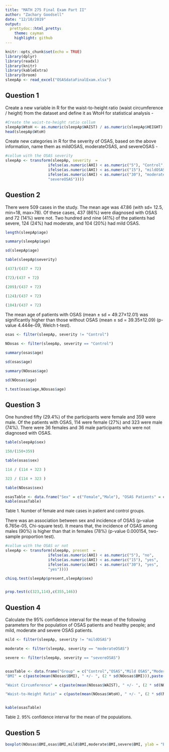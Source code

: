 ```yaml
---
title: "MATH 275 Final Exam Part II"
author: "Zachary Goodsell"
date: "12/10/2019"
output:  
  prettydoc::html_pretty:
    theme: cayman
    highlight: github
---
```


```r
knitr::opts_chunk$set(echo = TRUE)
library(dplyr)
library(readxl)
library(knitr)
library(kableExtra)
library(broom)
sleepAp <- read_excel("OSASdataFinalExam.xlsx")
```

## Question 1

Create a new variable in R for the waist-to-height ratio (waist circumference / height) from the dataset and define it as WtoH for statistical analysis -

```r
#Create the waist-to-height ratio collum
sleepAp$WtoH <- as.numeric(sleepAp$WAIST) / as.numeric(sleepAp$HEIGHT)
head(sleepAp$WtoH)
```

Create new categories in R for the severity of OSAS, based on the above information, name them as mildOSAS, moderateOSAS, and severeOSAS - 

```r
#collum with the OSAS severity
sleepAp <- transform(sleepAp, severity  = 
                   ifelse(as.numeric(AHI) < as.numeric("5"), "Control",
                   ifelse(as.numeric(AHI) < as.numeric("15"), "mildOSAS",
                   ifelse(as.numeric(AHI) < as.numeric("30"), "moderateOSAS",
                   "severeOSAS"))))
```

## Question 2 

There were 509 cases in the study. The mean age was 47.86 (with sd= 12.5, min=18, max=78). Of these cases, 437 (86%) were diagnosed with OSAS and 72 (14%) were not. Two hundred and nine (41%) of the patients had severe, 124 (24%) had moderate, and 104 (20%) had mild OSAS. 

```r
length(sleepAp$age)

summary(sleepAp$age)

sd(sleepAp$age)

table(sleepAp$severity)

(437)/(437 + 72)

(72)/(437 + 72)

(209)/(437 + 72)

(124)/(437 + 72)

(104)/(437 + 72)

```

The mean age of patients with OSAS (mean ± sd = 49.27±12.01) was significantly higher than those without OSAS (mean ± sd = 39.35±12.09) (p-value 4.444e-09, Welch t-test).

```r
osas <- filter(sleepAp, severity != "Control")

NOosas <- filter(sleepAp, severity == "Control")

summary(osas$age)

sd(osas$age)

summary(NOosas$age)

sd(NOosas$age)

t.test(osas$age,NOosas$age)

```

## Question 3

One hundred fifty (29.4%) of the participants were female and 359 were male. Of the patients with OSAS, 114 were female (27%) and 323 were male (74%). There were 36 females and 36 male participants who were not diagnosed with OSAS. 

```r
table(sleepAp$sex)

150/(150+359)

table(osas$sex)

114 / (114 + 323 )

323 / (114 + 323 )

table(NOosas$sex)


```

```r

osasTable <- data.frame("Sex" = c("Female","Male"), "OSAS Patients" = c("114","323"), "Control Group" = c("36","36"))
kable(osasTable)

```

 <font size="2"> Table 1. Number of female and male cases in patient and control groups.</font>

There was an association between sex and incidence of OSAS (p-value 6.765e-05, Chi-square test). It means that, the incidence of OSAS among males (90%) is higher than that in females (78%) (p-value 0.000154, two-sample proportion test).

```r
#collum with the OSAS or not
sleepAp <- transform(sleepAp, present  = 
                   ifelse(as.numeric(AHI) < as.numeric("5"), "no",
                   ifelse(as.numeric(AHI) < as.numeric("15"), "yes",
                   ifelse(as.numeric(AHI) < as.numeric("30"), "yes",
                   "yes"))))

chisq.test(sleepAp$present,sleepAp$sex)


prop.test(c(323,114),c(355,146))

```

## Question 4

Calculate the 95% confidence interval for the mean of the following parameters for the population of OSAS patients and healthy people; and mild, moderate and severe OSAS patients.

```r

mild <- filter(sleepAp, severity != "mildOSAS")

moderate <- filter(sleepAp, severity == "moderateOSAS")

severe <- filter(sleepAp, severity == "severeOSAS")


osasTable <- data.frame("Group" = c("Control","OSAS","Mild OSAS","Moderate OSAS"," Severe OSAS"), 
"BMI" = c(paste(mean(NOosas$BMI), " +/- ", (2 * sd(NOosas$BMI))),paste(mean(osas$BMI), " +/- ", (2 * sd(osas$BMI))),paste(mean(mild$BMI), " +/- ", (2 * sd(mild$BMI))),paste(mean(moderate$BMI), " +/- ", (2 * sd(moderate$BMI))),paste(mean(severe$BMI), " +/- ", (2 * sd(severe$BMI)))),

"Waist Circumference" = c(paste(mean(NOosas$WAIST), " +/- ", (2 * sd(NOosas$WAIST))),paste(mean(osas$WAIST), " +/- ", (2 * sd(osas$WAIST))),paste(mean(mild$WAIST), " +/- ", (2 * sd(mild$WAIST))),paste(mean(moderate$WAIST), " +/- ", (2 * sd(moderate$WAIST))),paste(mean(severe$WAIST), " +/- ", (2 * sd(severe$WAIST)))), 

"Waist-to-Height Ratio" = c(paste(mean(NOosas$WtoH), " +/- ", (2 * sd(NOosas$WtoH))),paste(mean(osas$WtoH), " +/- ", (2 * sd(osas$WtoH))),paste(mean(mild$WtoH), " +/- ", (2 * sd(mild$WtoH))),paste(mean(moderate$WtoH), " +/- ", (2 * sd(moderate$WtoH))),paste(mean(severe$WtoH), " +/- ", (2 * sd(severe$WtoH)))) )


kable(osasTable)

```

 <font size="2"> Table 2. 95% confidence interval for the mean of the populations.</font>

## Question 5

```r
boxplot(NOosas$BMI,osas$BMI,mild$BMI,moderate$BMI,severe$BMI, ylab = "BMI" , xlab = "Group",col="orange",border="brown", names = c("Control","OSAS","Mild OSAS","Moderate OSAS"," Severe OSAS"), cex.axis=0.75)
```

